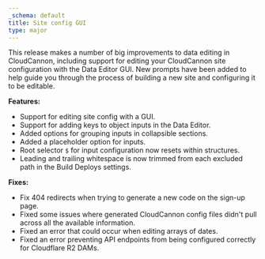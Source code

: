 ```yaml
---
_schema: default
title: Site config GUI
type: major
---
```

This release makes a number of big improvements to data editing in CloudCannon, including support for editing your CloudCannon site configuration with the Data Editor GUI. New prompts have been added to help guide you through the process of building a new site and configuring it to be editable.

**Features:**

* Support for editing site config with a GUI.
* Support for adding keys to object inputs in the Data Editor.
* Added options for grouping inputs in collapsible sections.
* Added a placeholder option for inputs.
* Root selector `$` for input configuration now resets within structures.
* Leading and trailing whitespace is now trimmed from each excluded path in the Build Deploys settings.

**Fixes:**

* Fix 404 redirects when trying to generate a new code on the sign-up page.
* Fixed some issues where generated CloudCannon config files didn't pull across all the available information.
* Fixed an error that could occur when editing arrays of dates.
* Fixed an error preventing API endpoints from being configured correctly for Cloudflare R2 DAMs.